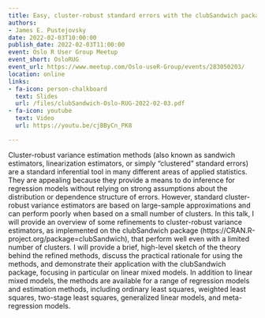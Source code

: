 ```yaml
---
title: Easy, cluster-robust standard errors with the clubSandwich package
authors:
- James E. Pustejovsky
date: 2022-02-03T10:00:00
publish_date: 2022-02-03T11:00:00
event: Oslo R User Group Meetup
event_short: OsloRUG
event_url: https://www.meetup.com/Oslo-useR-Group/events/283050203/
location: online
links:
- fa-icon: person-chalkboard
  text: Slides
  url: /files/clubSandwich-Oslo-RUG-2022-02-03.pdf
- fa-icon: youtube
  text: Video
  url: https://youtu.be/cjBByCn_PK8

---
```



Cluster-robust variance estimation methods (also known as sandwich estimators, linearization estimators, or simply "clustered" standard errors) are a standard inferential tool in many different areas of applied statistics. They are appealing because they provide a means to do inference for regression models without relying on strong assumptions about the distribution or dependence structure of errors. However, standard cluster-robust variance estimators are based on large-sample approximations and can perform poorly when based on a small number of clusters. In this talk, I will provide an overview of some refinements to cluster-robust variance estimators, as implemented on the clubSandwich package (https://CRAN.R-project.org/package=clubSandwich), that perform well even with a limited number of clusters. I will provide a brief, high-level sketch of the theory behind the refined methods, discuss the practical rationale for using the methods, and demonstrate their application with the clubSandwich package, focusing in particular on linear mixed models. In addition to linear mixed models, the methods are available for a range of regression models and estimation methods, including ordinary least squares, weighted least squares, two-stage least squares, generalized linear models, and meta-regression models.

